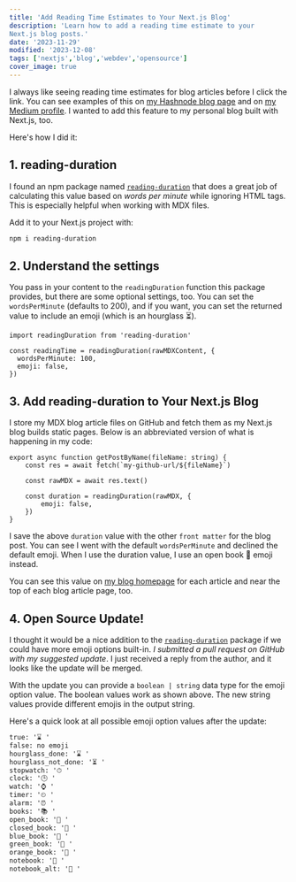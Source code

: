 ```yaml
---
title: 'Add Reading Time Estimates to Your Next.js Blog'
description: 'Learn how to add a reading time estimate to your
Next.js blog posts.'
date: '2023-11-29'
modified: '2023-12-08'
tags: ['nextjs','blog','webdev','opensource']
cover_image: true
---
```


I always like seeing reading time estimates for blog articles before I click the link. You can see examples of this on [my Hashnode blog page](https://yesdavidgray.com/) and on [my Medium profile](https://medium.com/@davegray_86804). I wanted to add this feature to my personal blog built with Next.js, too.

Here's how I did it:

## 1. reading-duration

I found an npm package named [`reading-duration`](https://www.npmjs.com/package/reading-duration) that does a great job of calculating this value based on _words per minute_ while ignoring HTML tags. This is especially helpful when working with MDX files.

Add it to your Next.js project with:
```bash
npm i reading-duration
```

## 2. Understand the settings

You pass in your content to the `readingDuration` function this package provides, but there are some optional settings, too. You can set the `wordsPerMinute` (defaults to 200), and if you want, you can set the returned value to include an emoji (which is an hourglass ⏳).

```tsx
import readingDuration from 'reading-duration'

const readingTime = readingDuration(rawMDXContent, {
  wordsPerMinute: 100,
  emoji: false,
})
```

## 3. Add reading-duration to Your Next.js Blog

I store my MDX blog article files on GitHub and fetch them as my Next.js blog builds static pages. Below is an abbreviated version of what is happening in my code:

```tsx
export async function getPostByName(fileName: string) {
    const res = await fetch(`my-github-url/${fileName}`)

    const rawMDX = await res.text()

    const duration = readingDuration(rawMDX, {
        emoji: false,
    })
}
```
I save the above `duration` value with the other `front matter` for the blog post. You can see I went with the default `wordsPerMinute` and declined the default emoji. When I use the duration value, I use an open book 📖 emoji instead.

You can see this value on [my blog homepage](https://www.davegray.codes/) for each article and near the top of each blog article page, too.

## 4. Open Source Update!

I thought it would be a nice addition to the [`reading-duration`](https://www.npmjs.com/package/reading-duration) package if we could have more emoji options built-in. _I submitted a pull request on GitHub with my suggested update_. I just received a reply from the author, and it looks like the update will be merged.

With the update you can provide a `boolean | string` data type for the emoji option value. The boolean values work as shown above. The new string values provide different emojis in the output string.

Here's a quick look at all possible emoji option values after the update:

```txt
true: '⌛ '
false: no emoji
hourglass_done: '⌛ '
hourglass_not_done: '⏳ '
stopwatch: '⏱ '
clock: '🕒 '
watch: '⌚ '
timer: '⏲ '
alarm: '⏰ '
books: '📚 '
open_book: '📖 '
closed_book: '📕 '
blue_book: '📘 '
green_book: '📗 '
orange_book: '📙 '
notebook: '📓 '
notebook_alt: '📔 '
```